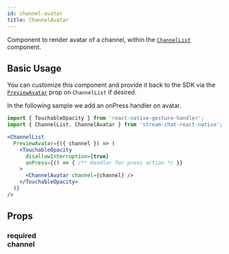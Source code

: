 ```yaml
---
id: channel-avatar
title: ChannelAvatar
---
```



Component to render avatar of a channel, within the [`ChannelList`](../core-components/channel_list.mdx) component.

## Basic Usage

You can customize this component and provide it back to the SDK via the [`PreviewAvatar`](../core-components/channel_list.mdx#previewavatar) prop on `ChannelList` if desired.

In the following sample we add an onPress handler on avatar. 

```jsx
import { TouchableOpacity } from 'react-native-gesture-handler';
import { ChannelList, ChannelAvatar } from 'stream-chat-react-native';

<ChannelList
  PreviewAvatar={({ channel }) => (
    <TouchableOpacity
      disallowInterruption={true}
      onPress={() => { /** Handler for press action */ }}
    >
      <ChannelAvatar channel={channel} />
    </TouchableOpacity>
  )}
/>
```

## Props

### <div class="label required">required</div> **channel**

<Channel/>
